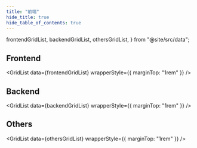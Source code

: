 ```yaml
---
title: "前端"
hide_title: true
hide_table_of_contents: true
---
```


  frontendGridList,
  backendGridList,
  othersGridList,
} from "@site/src/data";

## Frontend

<GridList data={frontendGridList} wrapperStyle={{ marginTop: "1rem" }} />

## Backend

<GridList data={backendGridList} wrapperStyle={{ marginTop: "1rem" }} />

## Others

<GridList data={othersGridList} wrapperStyle={{ marginTop: "1rem" }} />
